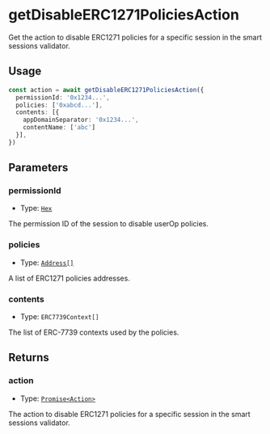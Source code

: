 # getDisableERC1271PoliciesAction

Get the action to disable ERC1271 policies for a specific session in the smart sessions validator.

## Usage

```typescript copy
const action = await getDisableERC1271PoliciesAction({
  permissionId: '0x1234...',
  policies: ['0xabcd...'],
  contents: [{
    appDomainSeparator: '0x1234...',
    contentName: ['abc']
  }],
})
```

## Parameters

### permissionId

- Type: [`Hex`](https://viem.sh/docs/glossary/types#hex)

The permission ID of the session to disable userOp policies.

### policies

- Type: [`Address[]`](https://viem.sh/docs/glossary/types#address)

A list of ERC1271 policies addresses.

### contents

- Type: `ERC7739Context[]`

The list of ERC-7739 contexts used by the policies.

## Returns

### action

- Type: [`Promise<Action>`](/module-sdk/glossary/types#action)

The action to disable ERC1271 policies for a specific session in the smart sessions validator.
